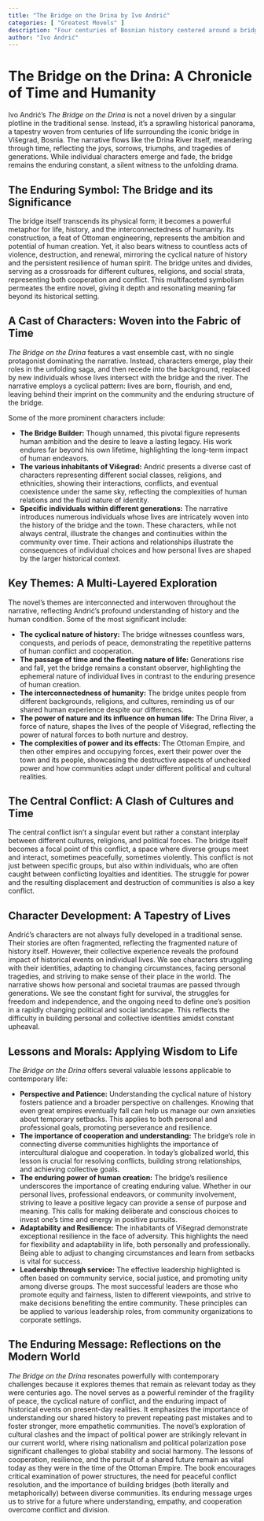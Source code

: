 ```yaml
---
title: "The Bridge on the Drina by Ivo Andrić"
categories: [ "Greatest Movels" ]
description: "Four centuries of Bosnian history centered around a bridge."
author: "Ivo Andrić"
---
```

# The Bridge on the Drina: A Chronicle of Time and Humanity

Ivo Andrić's *The Bridge on the Drina* is not a novel driven by a singular plotline in the traditional sense. Instead, it's a sprawling historical panorama, a tapestry woven from centuries of life surrounding the iconic bridge in Višegrad, Bosnia. The narrative flows like the Drina River itself, meandering through time, reflecting the joys, sorrows, triumphs, and tragedies of generations. While individual characters emerge and fade, the bridge remains the enduring constant, a silent witness to the unfolding drama.


## The Enduring Symbol: The Bridge and its Significance

The bridge itself transcends its physical form; it becomes a powerful metaphor for life, history, and the interconnectedness of humanity.  Its construction, a feat of Ottoman engineering, represents the ambition and potential of human creation.  Yet, it also bears witness to countless acts of violence, destruction, and renewal, mirroring the cyclical nature of history and the persistent resilience of human spirit.  The bridge unites and divides, serving as a crossroads for different cultures, religions, and social strata, representing both cooperation and conflict. This multifaceted symbolism permeates the entire novel, giving it depth and resonating meaning far beyond its historical setting.


## A Cast of Characters: Woven into the Fabric of Time

*The Bridge on the Drina* features a vast ensemble cast, with no single protagonist dominating the narrative. Instead, characters emerge, play their roles in the unfolding saga, and then recede into the background, replaced by new individuals whose lives intersect with the bridge and the river.  The narrative employs a cyclical pattern: lives are born, flourish, and end, leaving behind their imprint on the community and the enduring structure of the bridge.

Some of the more prominent characters include:

* **The Bridge Builder:** Though unnamed, this pivotal figure represents human ambition and the desire to leave a lasting legacy.  His work endures far beyond his own lifetime, highlighting the long-term impact of human endeavors.
* **The various inhabitants of Višegrad:** Andrić presents a diverse cast of characters representing different social classes, religions, and ethnicities, showing their interactions, conflicts, and eventual coexistence under the same sky, reflecting the complexities of human relations and the fluid nature of identity.
* **Specific individuals within different generations:** The narrative introduces numerous individuals whose lives are intricately woven into the history of the bridge and the town.  These characters, while not always central, illustrate the changes and continuities within the community over time. Their actions and relationships illustrate the consequences of individual choices and how personal lives are shaped by the larger historical context.


## Key Themes: A Multi-Layered Exploration

The novel's themes are interconnected and interwoven throughout the narrative, reflecting Andrić's profound understanding of history and the human condition.  Some of the most significant include:

* **The cyclical nature of history:** The bridge witnesses countless wars, conquests, and periods of peace, demonstrating the repetitive patterns of human conflict and cooperation.
* **The passage of time and the fleeting nature of life:**  Generations rise and fall, yet the bridge remains a constant observer, highlighting the ephemeral nature of individual lives in contrast to the enduring presence of human creation.
* **The interconnectedness of humanity:** The bridge unites people from different backgrounds, religions, and cultures, reminding us of our shared human experience despite our differences.
* **The power of nature and its influence on human life:** The Drina River, a force of nature, shapes the lives of the people of Višegrad, reflecting the power of natural forces to both nurture and destroy.
* **The complexities of power and its effects:** The Ottoman Empire, and then other empires and occupying forces, exert their power over the town and its people, showcasing the destructive aspects of unchecked power and how communities adapt under different political and cultural realities.


## The Central Conflict: A Clash of Cultures and Time

The central conflict isn't a singular event but rather a constant interplay between different cultures, religions, and political forces.  The bridge itself becomes a focal point of this conflict, a space where diverse groups meet and interact, sometimes peacefully, sometimes violently.  This conflict is not just between specific groups, but also within individuals, who are often caught between conflicting loyalties and identities.  The struggle for power and the resulting displacement and destruction of communities is also a key conflict.


## Character Development: A Tapestry of Lives

Andrić's characters are not always fully developed in a traditional sense.  Their stories are often fragmented, reflecting the fragmented nature of history itself. However, their collective experience reveals the profound impact of historical events on individual lives.  We see characters struggling with their identities, adapting to changing circumstances, facing personal tragedies, and striving to make sense of their place in the world. The narrative shows how personal and societal traumas are passed through generations.  We see the constant fight for survival, the struggles for freedom and independence, and the ongoing need to define one’s position in a rapidly changing political and social landscape. This reflects the difficulty in building personal and collective identities amidst constant upheaval.


## Lessons and Morals: Applying Wisdom to Life

*The Bridge on the Drina* offers several valuable lessons applicable to contemporary life:

* **Perspective and Patience:** Understanding the cyclical nature of history fosters patience and a broader perspective on challenges.  Knowing that even great empires eventually fall can help us manage our own anxieties about temporary setbacks.  This applies to both personal and professional goals, promoting perseverance and resilience.
* **The importance of cooperation and understanding:** The bridge’s role in connecting diverse communities highlights the importance of intercultural dialogue and cooperation.  In today's globalized world, this lesson is crucial for resolving conflicts, building strong relationships, and achieving collective goals.
* **The enduring power of human creation:** The bridge’s resilience underscores the importance of creating enduring value.  Whether in our personal lives, professional endeavors, or community involvement, striving to leave a positive legacy can provide a sense of purpose and meaning. This calls for making deliberate and conscious choices to invest one’s time and energy in positive pursuits.
* **Adaptability and Resilience:** The inhabitants of Višegrad demonstrate exceptional resilience in the face of adversity. This highlights the need for flexibility and adaptability in life, both personally and professionally.  Being able to adjust to changing circumstances and learn from setbacks is vital for success.
* **Leadership through service:** The effective leadership highlighted is often based on community service, social justice, and promoting unity among diverse groups. The most successful leaders are those who promote equity and fairness, listen to different viewpoints, and strive to make decisions benefiting the entire community.  These principles can be applied to various leadership roles, from community organizations to corporate settings.


## The Enduring Message: Reflections on the Modern World

*The Bridge on the Drina* resonates powerfully with contemporary challenges because it explores themes that remain as relevant today as they were centuries ago. The novel serves as a powerful reminder of the fragility of peace, the cyclical nature of conflict, and the enduring impact of historical events on present-day realities. It emphasizes the importance of understanding our shared history to prevent repeating past mistakes and to foster stronger, more empathetic communities. The novel’s exploration of cultural clashes and the impact of political power are strikingly relevant in our current world, where rising nationalism and political polarization pose significant challenges to global stability and social harmony.  The lessons of cooperation, resilience, and the pursuit of a shared future remain as vital today as they were in the time of the Ottoman Empire. The book encourages critical examination of power structures, the need for peaceful conflict resolution, and the importance of building bridges (both literally and metaphorically) between diverse communities.  Its enduring message urges us to strive for a future where understanding, empathy, and cooperation overcome conflict and division.

